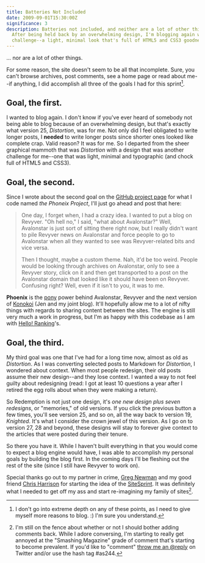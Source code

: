 ```yaml
---
title: Batteries Not Included
date: 2009-09-01T15:30:00Z
significance: 3
description: Batteries not included, and neither are a lot of other things.
  After being held back by an overwhelming design, I'm blogging again with a new
  challenge--a light, minimal look that's full of HTML5 and CSS3 goodness.
---
```


... nor are a lot of other things.

For some reason, the site doesn't seem to be all that incomplete. Sure, you can't browse archives, post comments, see a home page or read about me--if anything, I did accomplish all three of the goals I had for this sprint[^1].

## Goal, the first.

I wanted to blog again. I don't know if you've ever heard of somebody not being able to blog because of an overwhelming design, but that's exactly what version 25, _Distortion_, was for me. Not only did I feel obligated to write longer posts, I **needed** to write longer posts since shorter ones looked like complete crap. Valid reason? It was for me. So I departed from the sheer graphical mammoth that was _Distortion_ with a design that was another challenge for me--one that was light, minimal and typographic (and chock full of HTML5 and CSS3).

## Goal, the second.

Since I wrote about the second goal on the [GitHub project page][2] for what I code named _the Phoneix Project_, I'll just go ahead and post that here:

> One day, I forget when, I had a crazy idea. I wanted to put a blog on Revyver. "Oh hell no," I said, "what about Avalonstar?" Well, Avalonstar is just sort of sitting there right now, but I really didn't want to pile Revyver news on Avalonstar and force people to go to Avalonstar when all they wanted to see was Revyver-related bits and vice versa.
>
> Then I thought, maybe a custom theme. Nah, it'd be too weird. People would be looking through archives on Avalonstar, only to see a Revyver story, click on it and then get transported to a post on the Avalonstar domain that looked like it should have been on Revyver. Confusing right? Well, even if it isn't to you, it was to me.

**Phoenix** is the [pony][3] power behind Avalonstar, Revyver and the next version of [Konokoi][4] (Jen and my joint blog). It'll hopefully allow me to a lot of nifty things with regards to sharing content between the sites. The engine is still very much a work in progress, but I'm as happy with this codebase as I am with [Hello! Ranking][5]'s.

## Goal, the third.

My third goal was one that I've had for a long time now, almost as old as _Distortion_. As I was converting selected posts to Markdown for _Distortion_, I wondered about context. When most people redesign, their old posts assume their new design--and they lose context. I wanted a way to not feel guilty about redesigning (read: I got at least 10 questions a year after I retired the egg rolls about when they were making a return).

So Redemption is not just one design, it's _one new design plus seven redesigns_, or "memories," of old versions. If you click the previous button a few times, you'll see version 25, and so on, all the way back to version 19, _Knighted_. It's what I consider the crown jewel of this version. As I go on to version 27, 28 and beyond, these designs will stay to forever give context to the articles that were posted during their tenure.

So there you have it. While I haven't built everything in that you would come to expect a blog engine would have, I was able to accomplish my personal goals by building the blog first. In the coming days I'll be fleshing out the rest of the site (since I still have Revyver to work on).

Special thanks go out to my partner in crime, [Greg Newman][6] and my good friend [Chris Harrison][7] for starting the idea of the [SiteSprint][1]. It was definitely what I needed to get off my ass and start re-imagining my family of sites[^2].

[^1]: I don't go into extreme depth on any of these points, as I need to give myself more reasons to blog. :) I'm sure you understand.

[^2]: I'm still on the fence about whether or not I should bother adding comments back. While I adore conversing, I'm starting to really get annoyed at the "Smashing Magazine" grade of comment that's starting to become prevalent. If you'd like to "comment" [throw me an @reply][8] on Twitter and/or use the hash tag #as244.

[1]: http://sitesprint.info/
[2]: http://github.com/revyver/phoenix/tree/master
[3]: http://djangopony.com/
[4]: http://konokoi.com/
[5]: http://hello-ranking.com/
[6]: http://20seven.org/
[7]: http://cdharrison.com/
[8]: http://twitter.com/bryanveloso/
